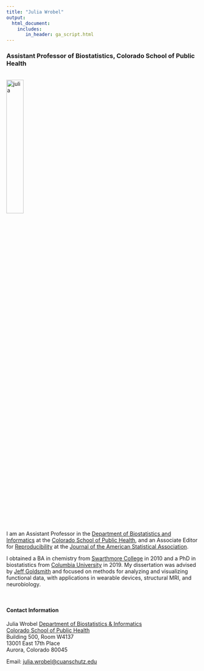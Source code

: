 ```yaml
---
title: "Julia Wrobel"
output: 
  html_document:
    includes:
       in_header: ga_script.html
---
```


<link rel="stylesheet" href="academicons.css"/>
<link rel="stylesheet" href="styles.css" type="text/css">


### Assistant Professor of Biostatistics, Colorado School of Public Health

<br><img src="images/headshot2.png" alt="julia" style="width:30%"><br>


I am an Assistant Professor in the [Department of Biostatistics and Informatics](https://coloradosph.cuanschutz.edu/education/departments/biostatistics-informatics/academics) at the [Colorado School of Public Health](https://coloradosph.cuanschutz.edu/), and an Associate Editor for [Reproducibility](https://jasa-acs.github.io/repro-guide/) at the [Journal of the American Statistical Association](https://www.tandfonline.com/toc/uasa20/current). 

I obtained a BA in chemistry from [Swarthmore College](http://www.swarthmore.edu/) in 2010 and a PhD in biostatistics from [Columbia University](https://www.mailman.columbia.edu/become-student/departments/biostatistics) in 2019. My dissertation was advised by [Jeff Goldsmith](http://jeffgoldsmith.com/) and focused on methods for analyzing and visualizing functional data, with applications in wearable devices, structural MRI, and neurobiology. 

<br>

#### Contact Information

Julia Wrobel
[Department of Biostatistics & Informatics](http://www.ucdenver.edu/academics/colleges/PublicHealth/Academics/departments/Biostatistics/Pages/welcome.aspx)  
[Colorado School of Public Health](http://www.ucdenver.edu/academics/colleges/PublicHealth/Pages/default.aspx)  
Building 500, Room W4137
<br>
13001 East 17th Place
<br>
Aurora, Colorado 80045


Email: [julia.wrobel@cuanschutz.edu](mailto:julia.wrobel@cuanschutz.edu)  
